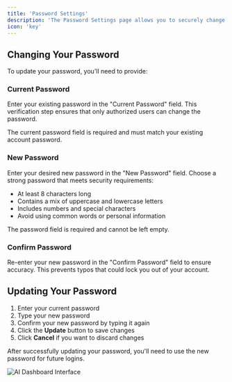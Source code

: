```yaml
---
title: 'Password Settings'
description: 'The Password Settings page allows you to securely change your account password. This feature helps maintain account security by enabling regular password updates.'
icon: 'key'
---
```

## Changing Your Password

To update your password, you'll need to provide:

### Current Password
Enter your existing password in the "Current Password" field. This verification step ensures that only authorized users can change the password.

<Note>
The current password field is required and must match your existing account password.
</Note>

### New Password
Enter your desired new password in the "New Password" field. Choose a strong password that meets security requirements:

- At least 8 characters long
- Contains a mix of uppercase and lowercase letters
- Includes numbers and special characters
- Avoid using common words or personal information

<Warning>
The password field is required and cannot be left empty.
</Warning>

### Confirm Password
Re-enter your new password in the "Confirm Password" field to ensure accuracy. This prevents typos that could lock you out of your account.

## Updating Your Password

1. Enter your current password
2. Type your new password
3. Confirm your new password by typing it again
4. Click the **Update** button to save changes
5. Click **Cancel** if you want to discard changes

<Tip>
After successfully updating your password, you'll need to use the new password for future logins.
</Tip>

![AI Dashboard Interface](/images/settings/personal-settings/password.png)


